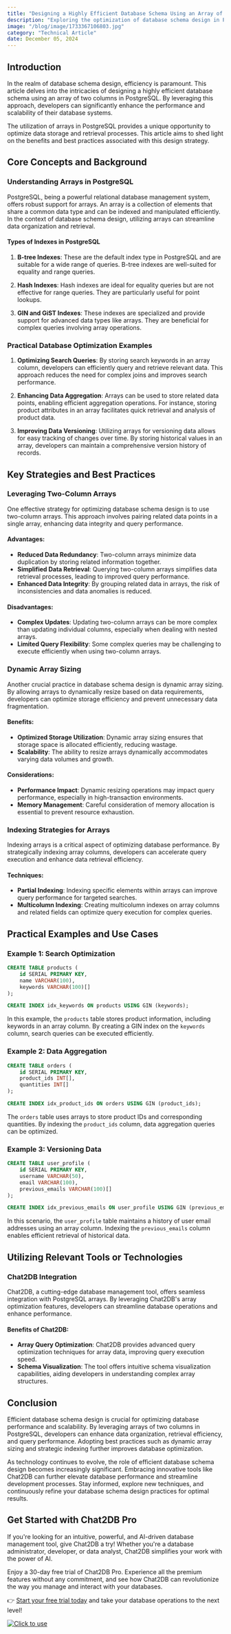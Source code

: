 ```yaml
---
title: "Designing a Highly Efficient Database Schema Using an Array of Two Columns in PostgreSQL"
description: "Exploring the optimization of database schema design in PostgreSQL by leveraging arrays of two columns for improved efficiency."
image: "/blog/image/1733367106803.jpg"
category: "Technical Article"
date: December 05, 2024
---
```


## Introduction

In the realm of database schema design, efficiency is paramount. This article delves into the intricacies of designing a highly efficient database schema using an array of two columns in PostgreSQL. By leveraging this approach, developers can significantly enhance the performance and scalability of their database systems.

The utilization of arrays in PostgreSQL provides a unique opportunity to optimize data storage and retrieval processes. This article aims to shed light on the benefits and best practices associated with this design strategy.

## Core Concepts and Background

### Understanding Arrays in PostgreSQL

PostgreSQL, being a powerful relational database management system, offers robust support for arrays. An array is a collection of elements that share a common data type and can be indexed and manipulated efficiently. In the context of database schema design, utilizing arrays can streamline data organization and retrieval.

#### Types of Indexes in PostgreSQL

1. **B-tree Indexes**: These are the default index type in PostgreSQL and are suitable for a wide range of queries. B-tree indexes are well-suited for equality and range queries.

2. **Hash Indexes**: Hash indexes are ideal for equality queries but are not effective for range queries. They are particularly useful for point lookups.

3. **GIN and GiST Indexes**: These indexes are specialized and provide support for advanced data types like arrays. They are beneficial for complex queries involving array operations.

### Practical Database Optimization Examples

1. **Optimizing Search Queries**: By storing search keywords in an array column, developers can efficiently query and retrieve relevant data. This approach reduces the need for complex joins and improves search performance.

2. **Enhancing Data Aggregation**: Arrays can be used to store related data points, enabling efficient aggregation operations. For instance, storing product attributes in an array facilitates quick retrieval and analysis of product data.

3. **Improving Data Versioning**: Utilizing arrays for versioning data allows for easy tracking of changes over time. By storing historical values in an array, developers can maintain a comprehensive version history of records.

## Key Strategies and Best Practices

### Leveraging Two-Column Arrays

One effective strategy for optimizing database schema design is to use two-column arrays. This approach involves pairing related data points in a single array, enhancing data integrity and query performance.

#### Advantages:
- **Reduced Data Redundancy**: Two-column arrays minimize data duplication by storing related information together.
- **Simplified Data Retrieval**: Querying two-column arrays simplifies data retrieval processes, leading to improved query performance.
- **Enhanced Data Integrity**: By grouping related data in arrays, the risk of inconsistencies and data anomalies is reduced.

#### Disadvantages:
- **Complex Updates**: Updating two-column arrays can be more complex than updating individual columns, especially when dealing with nested arrays.
- **Limited Query Flexibility**: Some complex queries may be challenging to execute efficiently when using two-column arrays.

### Dynamic Array Sizing

Another crucial practice in database schema design is dynamic array sizing. By allowing arrays to dynamically resize based on data requirements, developers can optimize storage efficiency and prevent unnecessary data fragmentation.

#### Benefits:
- **Optimized Storage Utilization**: Dynamic array sizing ensures that storage space is allocated efficiently, reducing wastage.
- **Scalability**: The ability to resize arrays dynamically accommodates varying data volumes and growth.

#### Considerations:
- **Performance Impact**: Dynamic resizing operations may impact query performance, especially in high-transaction environments.
- **Memory Management**: Careful consideration of memory allocation is essential to prevent resource exhaustion.

### Indexing Strategies for Arrays

Indexing arrays is a critical aspect of optimizing database performance. By strategically indexing array columns, developers can accelerate query execution and enhance data retrieval efficiency.

#### Techniques:
- **Partial Indexing**: Indexing specific elements within arrays can improve query performance for targeted searches.
- **Multicolumn Indexing**: Creating multicolumn indexes on array columns and related fields can optimize query execution for complex queries.

## Practical Examples and Use Cases

### Example 1: Search Optimization

```sql
CREATE TABLE products (
    id SERIAL PRIMARY KEY,
    name VARCHAR(100),
    keywords VARCHAR(100)[]
);

CREATE INDEX idx_keywords ON products USING GIN (keywords);
```

In this example, the `products` table stores product information, including keywords in an array column. By creating a GIN index on the `keywords` column, search queries can be executed efficiently.

### Example 2: Data Aggregation

```sql
CREATE TABLE orders (
    id SERIAL PRIMARY KEY,
    product_ids INT[],
    quantities INT[]
);

CREATE INDEX idx_product_ids ON orders USING GIN (product_ids);
```

The `orders` table uses arrays to store product IDs and corresponding quantities. By indexing the `product_ids` column, data aggregation queries can be optimized.

### Example 3: Versioning Data

```sql
CREATE TABLE user_profile (
    id SERIAL PRIMARY KEY,
    username VARCHAR(50),
    email VARCHAR(100),
    previous_emails VARCHAR(100)[]
);

CREATE INDEX idx_previous_emails ON user_profile USING GIN (previous_emails);
```

In this scenario, the `user_profile` table maintains a history of user email addresses using an array column. Indexing the `previous_emails` column enables efficient retrieval of historical data.

## Utilizing Relevant Tools or Technologies

### Chat2DB Integration

Chat2DB, a cutting-edge database management tool, offers seamless integration with PostgreSQL arrays. By leveraging Chat2DB's array optimization features, developers can streamline database operations and enhance performance.

#### Benefits of Chat2DB:
- **Array Query Optimization**: Chat2DB provides advanced query optimization techniques for array data, improving query execution speed.
- **Schema Visualization**: The tool offers intuitive schema visualization capabilities, aiding developers in understanding complex array structures.

## Conclusion

Efficient database schema design is crucial for optimizing database performance and scalability. By leveraging arrays of two columns in PostgreSQL, developers can enhance data organization, retrieval efficiency, and query performance. Adopting best practices such as dynamic array sizing and strategic indexing further improves database optimization.

As technology continues to evolve, the role of efficient database schema design becomes increasingly significant. Embracing innovative tools like Chat2DB can further elevate database performance and streamline development processes. Stay informed, explore new techniques, and continuously refine your database schema design practices for optimal results.

## Get Started with Chat2DB Pro

If you're looking for an intuitive, powerful, and AI-driven database management tool, give Chat2DB a try! Whether you're a database administrator, developer, or data analyst, Chat2DB simplifies your work with the power of AI.

Enjoy a 30-day free trial of Chat2DB Pro. Experience all the premium features without any commitment, and see how Chat2DB can revolutionize the way you manage and interact with your databases.

👉 [Start your free trial today](https://chat2db.ai/pricing) and take your database operations to the next level!


[![Click to use](/image/blog/bg/chat2db.jpg)](https://chat2db.ai)
